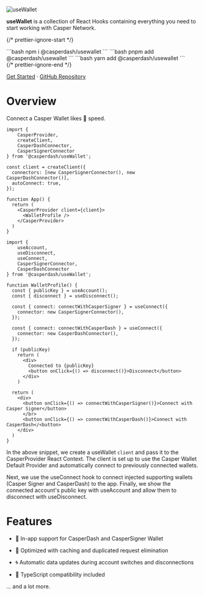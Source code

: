
![useWallet](https://assets.casperdash.io/useWallet.png "useWallet")

**useWallet** is a collection of React Hooks containing everything you need to start working with Casper Network.

{/* prettier-ignore-start */}
<div className="max-w-xs mx-auto mt-5 mb-8 text-center install">
  <Tabs items={['npm', 'pnpm', 'yarn']}>
    <Tab>
```bash
npm i @casperdash/usewallet
```
    </Tab>
    <Tab>
```bash
pnpm add @casperdash/usewallet
```
    </Tab>
    <Tab>
```bash
yarn add @casperdash/usewallet
```
    </Tab>
  </Tabs>
</div>
{/* prettier-ignore-end */}

[Get Started](/react/getting-started) · [GitHub Repository](https://github.com/CasperDash/useWallet)

# Overview

Connect a Casper Wallet likes 👻 speed.

```tsx
import {
	CasperProvider,
	createClient,
	CasperDashConnector,
	CasperSignerConnector
} from '@casperdash/useWallet';

const client = createClient({
  connectors: [new CasperSignerConnector(), new CasperDashConnector()],
  autoConnect: true,
});

function App() {
  return (
    <CasperProvider client={client}>
      <WalletProfile />
    </CasperProvider>
  )
}
```

```tsx
import {
	useAccount,
	useDisconnect,
	useConnect,
	CasperSignerConnector,
	CasperDashConnector
} from '@casperdash/useWallet';

function WalletProfile() {
  const { publicKey } = useAccount();
  const { disconnect } = useDisconnect();

  const { connect: connectWithCasperSigner } = useConnect({
    connector: new CasperSignerConnector(),
  });

  const { connect: connectWithCasperDash } = useConnect({
    connector: new CasperDashConnector(),
  });

  if (publicKey)
    return (
      <div>
        Connected to {publicKey}
        <button onClick={() => disconnect()}>Disconnect</button>
      </div>
    )

  return (
    <div>
      <button onClick={() => connectWithCasperSigner()}>Connect with Casper Signer</button>
      </br>
      <button onClick={() => connectWithCasperDash()}>Connect with CasperDash</<button>
    </div>
  )
}
```

In the above snippet, we create a useWallet ```client``` and pass it to the CasperProvider React Context. The client is set up to use the Casper Wallet Default Provider and automatically connect to previously connected wallets.

Next, we use the useConnect hook to connect injected supporting wallets (Casper Signer and CasperDash) to the app. Finally, we show the connected account's public key with useAccount and allow them to disconnect with useDisconnect.

# Features

- 💼 In-app support for CasperDash and CasperSigner Wallet

- 👟 Optimized with caching and duplicated request elimination

- 🌀 Automatic data updates during account switches and disconnections

- 🦄 TypeScript compatibility included

... and a lot more.
